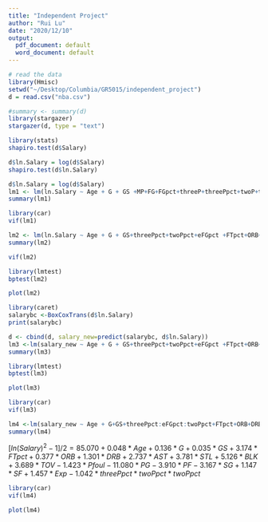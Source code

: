 ```yaml
---
title: "Independent Project"
author: "Rui Lu"
date: "2020/12/10"
output:
  pdf_document: default
  word_document: default
---
```


```r
# read the data
library(Hmisc)
setwd("~/Desktop/Columbia/GR5015/independent_project")
d = read.csv("nba.csv")

#summary <- summary(d)
library(stargazer)
stargazer(d, type = "text")
```


```r
library(stats)
shapiro.test(d$Salary)
```

```r
d$ln.Salary = log(d$Salary)
shapiro.test(d$ln.Salary)
```





```r
d$ln.Salary = log(d$Salary)
lm1 <- lm(ln.Salary ~ Age + G + GS +MP+FG+FGpct+threeP+threePpct+twoP+twoPpct+eFGpct+FT +FTpct+ORB+DRB+AST+STL+BLK+TOV+Pfoul+PTSperG+PG+PF+SG+SF+Exp, data=d)
summary(lm1)
```

```r
library(car)
vif(lm1)
```

```r
lm2 <- lm(ln.Salary ~ Age + G + GS+threePpct+twoPpct+eFGpct +FTpct+ORB+DRB+AST+STL+BLK+TOV+Pfoul+PG+PF+SG+SF+Exp, data=d)
summary(lm2)
```


```r

vif(lm2)
```


```r
library(lmtest)
bptest(lm2)
```

```r
plot(lm2)
```



```r
library(caret)
salarybc <-BoxCoxTrans(d$ln.Salary)
print(salarybc)
```

```r
d <- cbind(d, salary_new=predict(salarybc, d$ln.Salary))
lm3 <-lm(salary_new ~ Age + G + GS+threePpct+twoPpct+eFGpct +FTpct+ORB+DRB+AST+STL+BLK+TOV+Pfoul+PG+PF+SG+SF+Exp, data=d)
summary(lm3)
```

```r
library(lmtest)
bptest(lm3)
```

```r
plot(lm3)
```

```r
library(car)
vif(lm3)
```

```r
lm4 <-lm(salary_new ~ Age + G+GS+threePpct:eFGpct:twoPpct+FTpct+ORB+DRB+AST+STL+BLK+TOV+Pfoul+PG+PF+SG+SF+Exp, data=d)
summary(lm4)
```

$[ln(Salary)^2 - 1]/ 2 = 85.070 + 0.048*Age + 0.136*G + 0.035*GS + 3.174*FTpct+0.377*ORB+1.301*DRB+2.737*AST+3.781*STL+5.126*BLK+3.689*TOV-1.423*Pfoul-11.080*PG-3.910*PF-3.167*SG+1.147*SF+1.457*Exp-1.042*threePpct*twoPpct*twoPpct$





```r
library(car)
vif(lm4)
```

```r
plot(lm4)
```